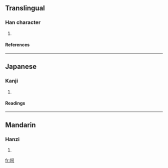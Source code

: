 ==Translingual==
===Han character===
{{Han char|rn=30|rad=口|as=05|sn=8|four=|canj=口尸一口 (RSMR)}}
# {{defn|Han}}
====References====
{{Han ref|kx=0181.210|dkj=03426|dj=0399.280|hdz=10609.020|uh=545E|ud=21598}}
----
==Japanese==
===Kanji===
{{ja-kanji|grade=|rs=口05}}
# {{defn|Japanese}} 
====Readings====
{{ja-readings|on=[[し]] (shi), [[ち]] (chi)|kun=[[かみかえす]] (kamikaesu)}}
----
==Mandarin==
===Hanzi===
{{cmn-hanzi|pin=[[shī]] ([[shi1]])|wg=shih<sup>1</sup>}}
# {{defn|Mandarin}}

[[fr:呞]]